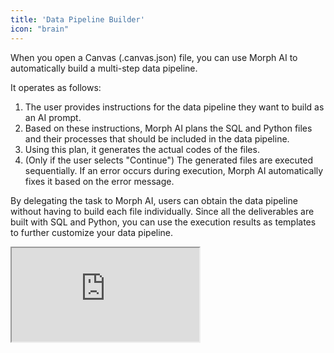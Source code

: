 ```yaml
---
title: 'Data Pipeline Builder'
icon: "brain"
---
```


When you open a Canvas (.canvas.json) file, you can use Morph AI to automatically build a multi-step data pipeline.

It operates as follows:

1. The user provides instructions for the data pipeline they want to build as an AI prompt.
2. Based on these instructions, Morph AI plans the SQL and Python files and their processes that should be included in the data pipeline.
3. Using this plan, it generates the actual codes of the files.
4. (Only if the user selects "Continue") The generated files are executed sequentially. If an error occurs during execution, Morph AI automatically fixes it based on the error message.

By delegating the task to Morph AI, users can obtain the data pipeline without having to build each file individually.
Since all the deliverables are built with SQL and Python, you can use the execution results as templates to further customize your data pipeline.

<iframe
    src="https://www.loom.com/embed/bef8dbf2c1124354a0d79b7e65f41c1d?sid=ba7f4229-de9b-4607-a6ee-3ffd99f1f9a1"
    controls
    className="w-full aspect-video"
></iframe>

